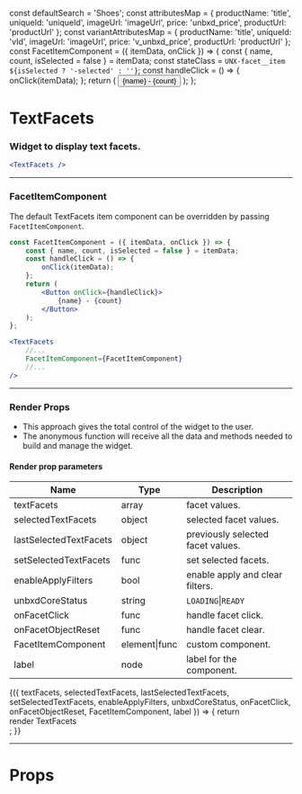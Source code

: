 
const defaultSearch = 'Shoes';
const attributesMap = {
    productName: 'title',
    uniqueId: 'uniqueId',
    imageUrl: 'imageUrl',
    price: 'unbxd_price',
    productUrl: 'productUrl'
};
const variantAttributesMap = {
    productName: 'title',
    uniqueId: 'vId',
    imageUrl: 'imageUrl',
    price: 'v_unbxd_price',
    productUrl: 'productUrl'
};
const FacetItemComponent = ({ itemData, onClick }) => {
    const { name, count, isSelected = false } = itemData;
    const stateClass = `UNX-facet__item ${isSelected ? '-selected' : ''}`;
    const handleClick = () => {
        onClick(itemData);
    };
    return (
        <Button className={stateClass} onClick={handleClick}>
            {name} - {count}
        </Button>
    );
};

<Meta title="TextFacets" component={TextFacets} />

# TextFacets

### Widget to display text facets.

```jsx
<TextFacets />
```

<Preview>
    <Story name="default">
        <UnbxdSearchWrapper
            siteKey="wildearthclone-neto-com-au808941566310465"
            apiKey="e6959ae0b643d51b565dc3e01bf41ec1"
        >
            <TextFacets />
            <Products
                attributesMap={attributesMap}
                showVariants={true}
                variantAttributesMap={variantAttributesMap}
            />
            <div className="hidden">
                <SearchBox defaultSearch={defaultSearch} />
            </div>
        </UnbxdSearchWrapper>
    </Story>
</Preview>

---

### FacetItemComponent

The default TextFacets item component can be overridden by passing `FacetItemComponent`.

```jsx
const FacetItemComponent = ({ itemData, onClick }) => {
    const { name, count, isSelected = false } = itemData;
    const handleClick = () => {
        onClick(itemData);
    };
    return (
        <Button onClick={handleClick}>
            {name} - {count}
        </Button>
    );
};
```

```jsx
<TextFacets
    //...
    FacetItemComponent={FacetItemComponent}
    //...
/>
```

<Preview>
    <Story name="with FacetItemComponent">
        <UnbxdSearchWrapper
            siteKey="wildearthclone-neto-com-au808941566310465"
            apiKey="e6959ae0b643d51b565dc3e01bf41ec1"
        >
            <TextFacets FacetItemComponent={FacetItemComponent} />
            <Products
                attributesMap={attributesMap}
                showVariants={true}
                variantAttributesMap={variantAttributesMap}
            />
            <div className="hidden">
                <SearchBox defaultSearch={defaultSearch} />
            </div>
        </UnbxdSearchWrapper>
    </Story>
</Preview>

---

### Render Props

-   This approach gives the total control of the widget to the user.
-   The anonymous function will receive all the data and methods needed to build and manage the widget.

#### Render prop parameters

| Name                   | Type          | Description                       |
| ---------------------- | ------------- | --------------------------------- |
| textFacets             | array         | facet values.                     |
| selectedTextFacets     | object        | selected facet values.            |
| lastSelectedTextFacets | object        | previously selected facet values. |
| setSelectedTextFacets  | func          | set selected facets.              |
| enableApplyFilters     | bool          | enable apply and clear filters.   |
| unbxdCoreStatus        | string        | `LOADING`\|`READY`                |
| onFacetClick           | func          | handle facet click.               |
| onFacetObjectReset     | func          | handle facet clear.               |
| FacetItemComponent     | element\|func | custom component.                 |
| label                  | node          | label for the component.          |

<Preview>
    <Story name="with render props">
        <UnbxdSearchWrapper
            siteKey="wildearthclone-neto-com-au808941566310465"
            apiKey="e6959ae0b643d51b565dc3e01bf41ec1"
        >
            <TextFacets>
                {({
                    textFacets,
                    selectedTextFacets,
                    lastSelectedTextFacets,
                    setSelectedTextFacets,
                    enableApplyFilters,
                    unbxdCoreStatus,
                    onFacetClick,
                    onFacetObjectReset,
                    FacetItemComponent,
                    label
                }) => {
                    return <div>render TextFacets</div>;
                }}
            </TextFacets>
            <Products
                attributesMap={attributesMap}
                showVariants={true}
                variantAttributesMap={variantAttributesMap}
            />
            <div className="hidden">
                <SearchBox defaultSearch={defaultSearch} />
            </div>
        </UnbxdSearchWrapper>
    </Story>
</Preview>

---

# Props

<Props of={TextFacets} />
